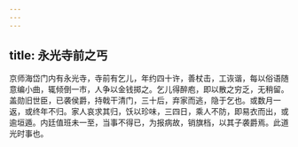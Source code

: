 ```yaml
---
---
---
```

title: 永光寺前之丐
---



京师海岱门内有永光寺，寺前有乞儿，年约四十许，善杖击，工诙谐，每以俗语随意编小曲，辄倾倒一市，人争以金钱掷之。乞儿得醉庖，即以散之穷乏，无稍留。盖勋旧世臣，已袭侯爵，持戟干清门，三十后，弃家而逃，隐于乞也。或数月一返，或终年不归。家人哀求其归，饫以珍味，三四日，乘人不防，即易衣而出，或逾垣遁。内廷值班未一至，当事不得已，为报病故，销旗档，以其子袭爵焉。此道光时事也。